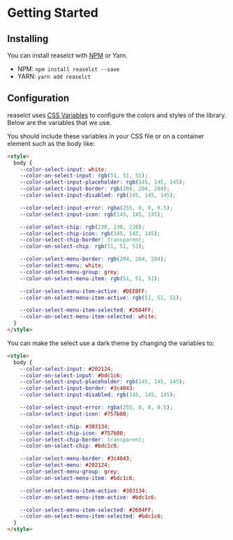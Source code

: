
<Meta title="Docs/Getting Started" />

# Getting Started

## Installing

You can install reaselct with [NPM](https://www.npmjs.com/package/reaselct) or Yarn.

- NPM: `npm install reaselct --save`
- YARN: `yarn add reaselct`

## Configuration
reaselct uses [CSS Variables](https://developer.mozilla.org/en-US/docs/Web/CSS/Using_CSS_variables)
to configure the colors and styles of the library. Below are the variables
that we use.

You should include these variables in your CSS file or
on a container element such as the body like:

```html
<style>
  body {
    --color-select-input: white;
    --color-on-select-input: rgb(51, 51, 51);
    --color-select-input-placeholder: rgb(145, 145, 145);
    --color-select-input-border: rgb(204, 204, 204);
    --color-select-input-disabled: rgb(145, 145, 145);

    --color-select-input-error: rgba(255, 0, 0, 0.5);
    --color-select-input-icon: rgb(145, 145, 145);

    --color-select-chip: rgb(230, 230, 230);
    --color-select-chip-icon: rgb(145, 145, 145);
    --color-select-chip-border: transparent;
    --color-on-select-chip: rgb(51, 51, 51);

    --color-select-menu-border: rgb(204, 204, 204);
    --color-select-menu: white;
    --color-select-menu-group: grey;
    --color-on-select-menu-item: rgb(51, 51, 51);

    --color-select-menu-item-active: #DEEBFF;
    --color-on-select-menu-item-active: rgb(51, 51, 51);

    --color-select-menu-item-selected: #2684FF;
    --color-on-select-menu-item-selected: white;
  }
</style>
```

You can make the select use a dark theme by changing the variables to:

```html
<style>
  body {
    --color-select-input: #202124;
    --color-on-select-input: #bdc1c6;
    --color-select-input-placeholder: rgb(145, 145, 145);
    --color-select-input-border: #3c4043;
    --color-select-input-disabled: rgb(145, 145, 145);

    --color-select-input-error: rgba(255, 0, 0, 0.5);
    --color-select-input-icon: #757b80;

    --color-select-chip: #303134;
    --color-select-chip-icon: #757b80;
    --color-select-chip-border: transparent;
    --color-on-select-chip: #bdc1c6;

    --color-select-menu-border: #3c4043;
    --color-select-menu: #202124;
    --color-select-menu-group: grey;
    --color-on-select-menu-item: #bdc1c6;

    --color-select-menu-item-active: #303134;
    --color-on-select-menu-item-active: #bdc1c6;

    --color-select-menu-item-selected: #2684FF;
    --color-on-select-menu-item-selected: #bdc1c6;
  }
</style>
```
